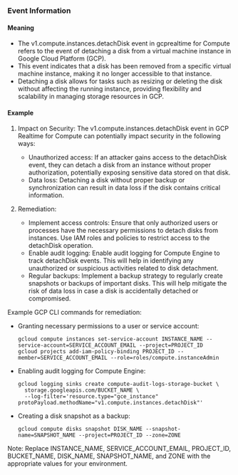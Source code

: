 
### Event Information

#### Meaning

- The v1.compute.instances.detachDisk event in gcprealtime for Compute refers to the event of detaching a disk from a virtual machine instance in Google Cloud Platform (GCP).
- This event indicates that a disk has been removed from a specific virtual machine instance, making it no longer accessible to that instance.
- Detaching a disk allows for tasks such as resizing or deleting the disk without affecting the running instance, providing flexibility and scalability in managing storage resources in GCP.

#### Example

1. Impact on Security: The v1.compute.instances.detachDisk event in GCP Realtime for Compute can potentially impact security in the following ways:
   - Unauthorized access: If an attacker gains access to the detachDisk event, they can detach a disk from an instance without proper authorization, potentially exposing sensitive data stored on that disk.
   - Data loss: Detaching a disk without proper backup or synchronization can result in data loss if the disk contains critical information.

2. Remediation:
   - Implement access controls: Ensure that only authorized users or processes have the necessary permissions to detach disks from instances. Use IAM roles and policies to restrict access to the detachDisk operation.
   - Enable audit logging: Enable audit logging for Compute Engine to track detachDisk events. This will help in identifying any unauthorized or suspicious activities related to disk detachment.
   - Regular backups: Implement a backup strategy to regularly create snapshots or backups of important disks. This will help mitigate the risk of data loss in case a disk is accidentally detached or compromised.

Example GCP CLI commands for remediation:
- Granting necessary permissions to a user or service account:
  ```
  gcloud compute instances set-service-account INSTANCE_NAME --service-account=SERVICE_ACCOUNT_EMAIL --project=PROJECT_ID
  gcloud projects add-iam-policy-binding PROJECT_ID --member=SERVICE_ACCOUNT_EMAIL --role=roles/compute.instanceAdmin
  ```

- Enabling audit logging for Compute Engine:
  ```
  gcloud logging sinks create compute-audit-logs-storage-bucket \
    storage.googleapis.com/BUCKET_NAME \
    --log-filter='resource.type="gce_instance" protoPayload.methodName="v1.compute.instances.detachDisk"'
  ```

- Creating a disk snapshot as a backup:
  ```
  gcloud compute disks snapshot DISK_NAME --snapshot-name=SNAPSHOT_NAME --project=PROJECT_ID --zone=ZONE
  ```

Note: Replace INSTANCE_NAME, SERVICE_ACCOUNT_EMAIL, PROJECT_ID, BUCKET_NAME, DISK_NAME, SNAPSHOT_NAME, and ZONE with the appropriate values for your environment.

